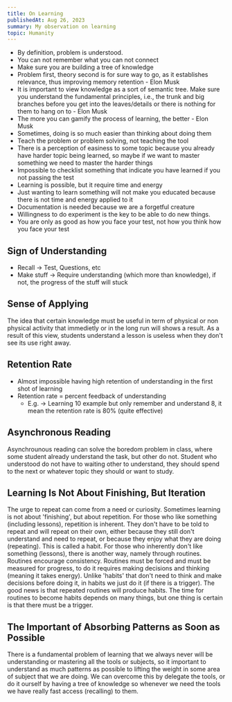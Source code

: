 ```yaml
---
title: On Learning
publishedAt: Aug 26, 2023
summary: My observation on learning
topic: Humanity
---
```


- By definition, problem is understood.
- You can not remember what you can not connect
- Make sure you are building a tree of knowledge
- Problem first, theory second is for sure way to go, as it establishes relevance, thus improving memory retention - Elon Musk
- It is important to view knowledge as a sort of semantic tree. Make sure you understand the fundamental principles, i.e., the trunk and big branches before you get into the leaves/details or there is nothing for them to hang on to - Elon Musk
- The more you can gamify the process of learning, the better - Elon Musk
- Sometimes, doing is so much easier than thinking about doing them
- Teach the problem or problem solving, not teaching the tool
- There is a perception of easiness to some topic because you already have harder topic being learned, so maybe if we want to master something we need to master the harder things
- Impossible to checklist something that indicate you have learned if you not passing the test
- Learning is possible, but it require time and energy
- Just wanting to learn something will not make you educated because there is not time and energy applied to it
- Documentation is needed because we are a forgetful creature
- Willingness to do experiment is the key to be able to do new things.
- You are only as good as how you face your test, not how you think how you face your test

## Sign of Understanding

- Recall → Test, Questions, etc
- Make stuff → Require understanding (which more than knowledge), if not, the progress of the stuff will stuck

## Sense of Applying

The idea that certain knowledge must be useful in term of physical or non physical activity that immedietly or in the long run will shows a result. As a result of this view, students understand a lesson is useless when they don't see its use right away.

## Retention Rate

- Almost impossible having high retention of understanding in the first shot of learning
- Retention rate = percent feedback of understanding
  - E.g. → Learning 10 example but only remember and understand 8, it mean the retention rate is 80% (quite effective)

## **Asynchronous Reading**

Asynchrounous reading can solve the boredom problem in class, where some student already understand the task, but other do not. Student who understood do not have to waiting other to understand, they should spend to the next or whatever topic they should or want to study.

## Learning Is Not About Finishing, But Iteration

The urge to repeat can come from a need or curiosity. Sometimes learning is not about 'finishing', but about repetition. For those who like something (including lessons), repetition is inherent. They don't have to be told to repeat and will repeat on their own, either because they still don't understand and need to repeat, or because they enjoy what they are doing (repeating). This is called a habit. For those who inherently don't like something (lessons), there is another way, namely through routines. Routines encourage consistency. Routines must be forced and must be measured for progress, to do it requires making decisions and thinking (meaning it takes energy). Unlike 'habits' that don't need to think and make decisions before doing it, in habits we just do it (if there is a trigger). The good news is that repeated routines will produce habits. The time for routines to become habits depends on many things, but one thing is certain is that there must be a trigger.

## The Important of Absorbing Patterns as Soon as Possible

There is a fundamental problem of learning that we always never will be understanding or mastering all the tools or subjects, so it important to understand as much patterns as possible to lifting the weight in some area of subject that we are doing. We can overcome this by delegate the tools, or do it ourself by having a tree of knowledge so whenever we need the tools we have really fast access (recalling) to them.
